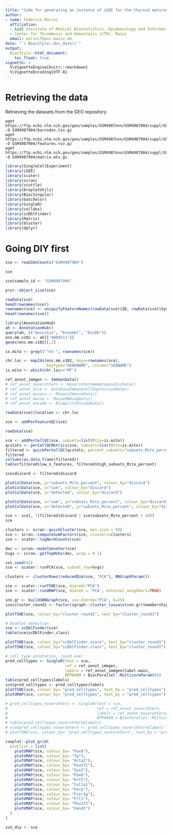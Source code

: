 ```yaml
---
title: "Code for generating an instance of iSEE for the thyroid maturation dataset (Romitti et al. 2021)"
author:
- name: Federico Marini
  affiliation: 
  - &id1 Institute of Medical Biostatistics, Epidemiology and Informatics (IMBEI), Mainz
  - Center for Thrombosis and Hemostasis (CTH), Mainz
  email: marinif@uni-mainz.de
date: "`r BiocStyle::doc_date()`"
output: 
  BiocStyle::html_document:
    toc_float: true
vignette: >
  %\VignetteEngine{knitr::rmarkdown}
  %\VignetteEncoding{UTF-8}
---
```


# Retrieving the data

Retrieving the datasets from the GEO repository

```
wget https://ftp.ncbi.nlm.nih.gov/geo/samples/GSM4987nnn/GSM4987904/suppl/GSM4987904%5Fbarcodes%2Etsv%2Egz -O GSM4987904/barcodes.tsv.gz
wget https://ftp.ncbi.nlm.nih.gov/geo/samples/GSM4987nnn/GSM4987904/suppl/GSM4987904%5Ffeatures%2Etsv%2Egz -O GSM4987904/features.tsv.gz
wget https://ftp.ncbi.nlm.nih.gov/geo/samples/GSM4987nnn/GSM4987904/suppl/GSM4987904%5Fmatrix%2Emtx%2Egz -O GSM4987904/matrix.mtx.gz
```


```r
library(SingleCellExperiment)
library(iSEE)
library(scater)
library(scran)
library(scuttle)
library(DropletUtils)
library(BiocSingular)
library(batchelor)
library(SingleR)
library(celldex)
library(scDblFinder)
library(Matrix)
library(bluster)
library(dplyr)
```


# Going DIY first

```r
sce <- read10xCounts("GSM4987904")

sce

sce$sample_id <- "GSM4987904"

pryr::object_size(sce)

rowData(sce)
head(rownames(sce))
rownames(sce) <- uniquifyFeatureNames(rowData(sce)$ID, rowData(sce)$Symbol)
head(rownames(sce))

library(AnnotationHub)
ah <- AnnotationHub()
query(ah, c("musculus", "Ensembl", "EnsDb"))
ens.mm.v102 <- ah[["AH89211"]]
genes(ens.mm.v102)[,2]

is.mito <- grepl("^mt-", rownames(sce))

chr.loc <- mapIds(ens.mm.v102, keys=rownames(sce),
                  keytype="GENENAME", column="SEQNAME")
is.mito <- which(chr.loc=="MT")

ref_annot_immgen <- ImmGenData()
# ref_annot_novershtern <- NovershternHematopoieticData()
# ref_annot_dice <- DatabaseImmuneCellExpressionData()
# ref_annot_monaco <- MonacoImmuneData()
# ref_annot_mouse <- MouseRNAseqData()
# ref_annot_encode <- BlueprintEncodeData()

rowData(sce)$location <- chr.loc

sce <- addPerFeatureQC(sce)

rowData(sce)

sce <- addPerCellQC(sce, subsets=list(Mito=is.mito))
qcstats <- perCellQCMetrics(sce, subsets=list(Mito=is.mito))
filtered <- quickPerCellQC(qcstats, percent_subsets="subsets_Mito_percent")
filtered
colSums(as.data.frame(filtered))
table(filtered$low_n_features, filtered$high_subsets_Mito_percent)

sce$discard <- filtered$discard

plotColData(sce, y="subsets_Mito_percent", colour_by="discard")
plotColData(sce, y="sum", colour_by="discard")
plotColData(sce, y="detected", colour_by="discard")

plotColData(sce, x="sum", y="subsets_Mito_percent", colour_by="discard")
plotColData(sce, x="detected", y="subsets_Mito_percent", colour_by="discard")

sce <- sce[, !(filtered$discard | sce$subsets_Mito_percent > 50)]
sce

clusters <- scran::quickCluster(sce, min.size = 50)
sce <- scran::computeSumFactors(sce, clusters=clusters)
sce <- scater::logNormCounts(sce)

dec <- scran::modelGeneVar(sce)
hvgs <- scran::getTopHVGs(dec, prop = 0.1)

set.seed(42)
sce <- scater::runPCA(sce, subset_row=hvgs)

clusters <- clusterRows(reducedDim(sce, "PCA"), NNGraphParam())

sce <- scater::runTSNE(sce, dimred="PCA")
sce <- scater::runUMAP(sce, dimred = 'PCA', external_neighbors=TRUE)

snn.gr <- buildSNNGraph(sce, use.dimred="PCA", k=25)
sce$cluster_round1 <- factor(igraph::cluster_louvain(snn.gr)$membership)

plotTSNE(sce, colour_by="cluster_round1", text_by="cluster_round1")

# Doublet detection
sce <- scDblFinder(sce)
table(sce$scDblFinder.class)

plotTSNE(sce, colour_by="scDblFinder.score", text_by="cluster_round1")
plotTSNE(sce, colour_by="scDblFinder.class", text_by="cluster_round1")

# cell type annotation, round one!
pred_celltypes <- SingleR(test = sce, 
                          ref = ref_annot_immgen, 
                          labels = ref_annot_immgen$label.main,
                          BPPARAM = BiocParallel::MulticoreParam(6))
table(pred_celltypes$labels)
sce$pred_celltypes <- pred_celltypes$labels
plotTSNE(sce, colour_by= "pred_celltypes", text_by = "pred_celltypes")
plotUMAP(sce, colour_by= "pred_celltypes", text_by = "pred_celltypes")

# pred_celltypes_novershtern <- SingleR(test = sce, 
#                                       ref = ref_annot_novershtern, 
#                                       labels = ref_annot_novershtern$label.main,
#                                       BPPARAM = BiocParallel::MulticoreParam(6))
# table(pred_celltypes_novershtern$labels)
# sce$pred_celltypes_novershtern <- pred_celltypes_novershtern$labels
# plotTSNE(sce, colour_by= "pred_celltypes_novershtern", text_by = "pred_celltypes_novershtern")

cowplot::plot_grid(
  plotlist = list(
    plotUMAP(sce, colour_by= "Pax8"),
    plotUMAP(sce, colour_by= "Tg"),
    plotUMAP(sce, colour_by= "Acta2"),
    plotUMAP(sce, colour_by= "Pou5f1"),
    plotUMAP(sce, colour_by= "Sox2"),
    plotUMAP(sce, colour_by= "Pax6"),
    plotUMAP(sce, colour_by= "Krt5"),
    plotUMAP(sce, colour_by= "Col1a2"),
    plotUMAP(sce, colour_by= "Perp"),
    plotUMAP(sce, colour_by= "Fcer1g"),
    plotUMAP(sce, colour_by= "Flt1"),
    plotUMAP(sce, colour_by= "Pou3f3"),
    plotUMAP(sce, colour_by= "Hand1")
  )
)

sce_diy <- sce
```

